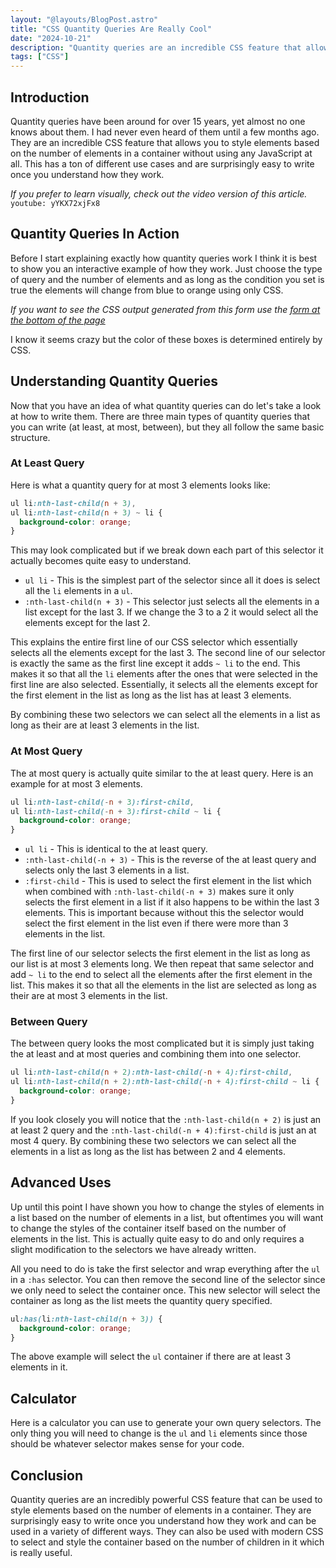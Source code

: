 ```yaml
---
layout: "@layouts/BlogPost.astro"
title: "CSS Quantity Queries Are Really Cool"
date: "2024-10-21"
description: "Quantity queries are an incredible CSS feature that allows you to style elements based on the number of elements in a container without using any JavaScript at all."
tags: ["CSS"]
---
```



## Introduction

Quantity queries have been around for over 15 years, yet almost no one knows about them. I had never even heard of them until a few months ago. They are an incredible CSS feature that allows you to style elements based on the number of elements in a container without using any JavaScript at all. This has a ton of different use cases and are surprisingly easy to write once you understand how they work.

_If you prefer to learn visually, check out the video version of this article._
`youtube: yYKX72xjFx8`

## Quantity Queries In Action

Before I start explaining exactly how quantity queries work I think it is best to show you an interactive example of how they work. Just choose the type of query and the number of elements and as long as the condition you set is true the elements will change from blue to orange using only CSS.

_If you want to see the CSS output generated from this form use the [form at the bottom of the page](#calculator)_

<CSSQuantityQuery client:load />

I know it seems crazy but the color of these boxes is determined entirely by CSS.

## Understanding Quantity Queries

Now that you have an idea of what quantity queries can do let's take a look at how to write them. There are three main types of quantity queries that you can write (at least, at most, between), but they all follow the same basic structure.

### At Least Query

Here is what a quantity query for at most 3 elements looks like:

```css
ul li:nth-last-child(n + 3),
ul li:nth-last-child(n + 3) ~ li {
  background-color: orange;
}
```

<CSSQuantityQuery client:load hideForm initialQueryType="≥" initialAmount={3} />

This may look complicated but if we break down each part of this selector it actually becomes quite easy to understand.

- `ul li` - This is the simplest part of the selector since all it does is select all the `li` elements in a `ul`.
- `:nth-last-child(n + 3)` - This selector just selects all the elements in a list except for the last 3. If we change the 3 to a 2 it would select all the elements except for the last 2.

This explains the entire first line of our CSS selector which essentially selects all the elements except for the last 3. The second line of our selector is exactly the same as the first line except it adds `~ li` to the end. This makes it so that all the `li` elements after the ones that were selected in the first line are also selected. Essentially, it selects all the elements except for the first element in the list as long as the list has at least 3 elements.

By combining these two selectors we can select all the elements in a list as long as their are at least 3 elements in the list.

### At Most Query

The at most query is actually quite similar to the at least query. Here is an example for at most 3 elements.

```css
ul li:nth-last-child(-n + 3):first-child,
ul li:nth-last-child(-n + 3):first-child ~ li {
  background-color: orange;
}
```

<CSSQuantityQuery client:load hideForm initialQueryType="≤" initialAmount={3} />

- `ul li` - This is identical to the at least query.
- `:nth-last-child(-n + 3)` - This is the reverse of the at least query and selects only the last 3 elements in a list.
- `:first-child` - This is used to select the first element in the list which when combined with `:nth-last-child(-n + 3)` makes sure it only selects the first element in a list if it also happens to be within the last 3 elements. This is important because without this the selector would select the first element in the list even if there were more than 3 elements in the list.

The first line of our selector selects the first element in the list as long as our list is at most 3 elements long. We then repeat that same selector and add `~ li` to the end to select all the elements after the first element in the list. This makes it so that all the elements in the list are selected as long as their are at most 3 elements in the list.

### Between Query

The between query looks the most complicated but it is simply just taking the at least and at most queries and combining them into one selector.

```css
ul li:nth-last-child(n + 2):nth-last-child(-n + 4):first-child,
ul li:nth-last-child(n + 2):nth-last-child(-n + 4):first-child ~ li {
  background-color: orange;
}
```

<CSSQuantityQuery
  client:load
  hideForm
  initialQueryType="Between"
  initialAmount={2}
  initialAmount2={4}
/>

If you look closely you will notice that the `:nth-last-child(n + 2)` is just an at least 2 query and the `:nth-last-child(-n + 4):first-child` is just an at most 4 query. By combining these two selectors we can select all the elements in a list as long as the list has between 2 and 4 elements.

## Advanced Uses

Up until this point I have shown you how to change the styles of elements in a list based on the number of elements in a list, but oftentimes you will want to change the styles of the container itself based on the number of elements in the list. This is actually quite easy to do and only requires a slight modification to the selectors we have already written.

All you need to do is take the first selector and wrap everything after the `ul` in a `:has` selector. You can then remove the second line of the selector since we only need to select the container once. This new selector will select the container as long as the list meets the quantity query specified.

```css
ul:has(li:nth-last-child(n + 3)) {
  background-color: orange;
}
```

The above example will select the `ul` container if there are at least 3 elements in it.

## Calculator

Here is a calculator you can use to generate your own query selectors. The only thing you will need to change is the `ul` and `li` elements since those should be whatever selector makes sense for your code.

<CSSQuantityQuery client:load showQuery />

## Conclusion

Quantity queries are an incredibly powerful CSS feature that can be used to style elements based on the number of elements in a container. They are surprisingly easy to write once you understand how they work and can be used in a variety of different ways. They can also be used with modern CSS to select and style the container based on the number of children in it which is really useful.
